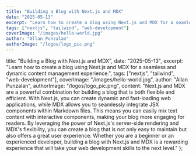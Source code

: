 ```yaml
---
title: "Building a Blog with Next.js and MDX"
date: "2025-05-13"
excerpt: "Learn how to create a blog using Next.js and MDX for a seamless and dynamic content management experience."
tags: ["nextjs", "tailwind", "web-development"]
coverImage: "/images/hello-world.jpg"
author: "Allan Punzalan"
authorImage: "/logos/logo_pic.png"
---
```


title: "Building a Blog with Next.js and MDX",
date: "2025-05-13",
excerpt: "Learn how to create a blog using Next.js and MDX for a seamless and dynamic content management experience.",
tags: ["nextjs", "tailwind", "web-development"],
coverImage: "/images/hello-world.jpg",
author: "Allan Punzalan",
authorImage: "/logos/logo_pic.png",
content: "Next.js and MDX are a powerful combination for building a blog that is both flexible and efficient. With Next.js, you can create dynamic and fast-loading web applications, while MDX allows you to seamlessly integrate JSX components within Markdown files. This means you can easily mix text content with interactive components, making your blog more engaging for readers. By leveraging the power of Next.js's server-side rendering and MDX's flexibility, you can create a blog that is not only easy to maintain but also offers a great user experience. Whether you are a beginner or an experienced developer, building a blog with Next.js and MDX is a rewarding experience that will take your web development skills to the next level."
};